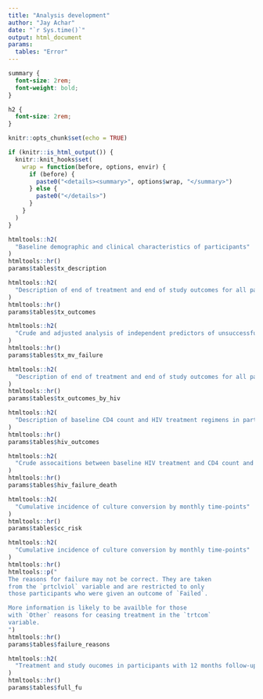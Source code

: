 ```yaml
---
title: "Analysis development"
author: "Jay Achar"
date: "`r Sys.time()`"
output: html_document
params:
  tables: "Error"
---
```

```css
summary {
  font-size: 2rem;
  font-weight: bold;
}

h2 {
  font-size: 2rem;
}
```

```r
knitr::opts_chunk$set(echo = TRUE)

if (knitr::is_html_output()) {
  knitr::knit_hooks$set(
    wrap = function(before, options, envir) {
      if (before) {
        paste0("<details><summary>", options$wrap, "</summary>")
      } else {
        paste0("</details>")
      }
    }
  )
}
```

```r
htmltools::h2(
  "Baseline demographic and clinical characteristics of participants"
)
htmltools::hr()
params$tables$tx_description
```


```r
htmltools::h2(
  "Description of end of treatment and end of study outcomes for all participants"
)
htmltools::hr()
params$tables$tx_outcomes
```

```r
htmltools::h2(
  "Crude and adjusted analysis of independent predictors of unsuccessful study outcome"
)
htmltools::hr()
params$tables$tx_mv_failure
```

```r
htmltools::h2(
  "Description of end of treatment and end of study outcomes for all participants by baseline HIV status"
)
htmltools::hr()
params$tables$tx_outcomes_by_hiv
```

```r
htmltools::h2(
  "Description of baseline CD4 count and HIV treatment regimens in participants living with HIV"
)
htmltools::hr()
params$tables$hiv_outcomes
```

```r
htmltools::h2(
  "Crude assocaitions between baseline HIV treatment and CD4 count and time to unsuccessful outcome and time to death"
)
htmltools::hr()
params$tables$hiv_failure_death
```

```r
htmltools::h2(
  "Cumulative incidence of culture conversion by monthly time-points"
)
htmltools::hr()
params$tables$cc_risk
```

```r
htmltools::h2(
  "Cumulative incidence of culture conversion by monthly time-points"
)
htmltools::hr()
htmltools::p("
The reasons for failure may not be correct. They are taken
from the `prtclviol` variable and are restricted to only
those participants who were given an outcome of `Failed`.

More information is likely to be availble for those
with `Other` reasons for ceasing treatment in the `trtcom`
variable.
")
htmltools::hr()
params$tables$failure_reasons
```

```r
htmltools::h2(
  "Treatment and study oucomes in participants with 12 months follow-up"
)
htmltools::hr()
params$tables$full_fu
```

